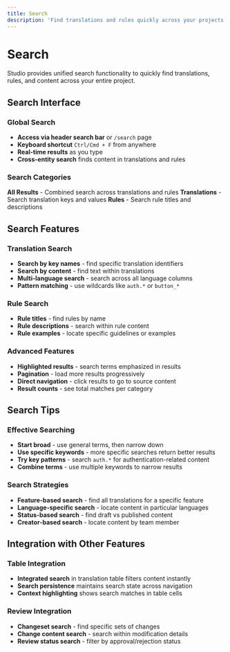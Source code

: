 ```yaml
---
title: Search
description: 'Find translations and rules quickly across your projects'
---
```


# Search

Studio provides unified search functionality to quickly find translations, rules, and content across your entire project.

## Search Interface

### Global Search
- **Access via header search bar** or `/search` page
- **Keyboard shortcut** `Ctrl/Cmd + F` from anywhere
- **Real-time results** as you type
- **Cross-entity search** finds content in translations and rules

### Search Categories
**All Results** - Combined search across translations and rules
**Translations** - Search translation keys and values
**Rules** - Search rule titles and descriptions

## Search Features

### Translation Search
- **Search by key names** - find specific translation identifiers
- **Search by content** - find text within translations
- **Multi-language search** - search across all language columns
- **Pattern matching** - use wildcards like `auth.*` or `button_*`

### Rule Search
- **Rule titles** - find rules by name
- **Rule descriptions** - search within rule content
- **Rule examples** - locate specific guidelines or examples

### Advanced Features
- **Highlighted results** - search terms emphasized in results
- **Pagination** - load more results progressively
- **Direct navigation** - click results to go to source content
- **Result counts** - see total matches per category

## Search Tips

### Effective Searching
- **Start broad** - use general terms, then narrow down
- **Use specific keywords** - more specific searches return better results
- **Try key patterns** - search `auth.*` for authentication-related content
- **Combine terms** - use multiple keywords to narrow results

### Search Strategies
- **Feature-based search** - find all translations for a specific feature
- **Language-specific search** - locate content in particular languages
- **Status-based search** - find draft vs published content
- **Creator-based search** - locate content by team member

## Integration with Other Features

### Table Integration
- **Integrated search** in translation table filters content instantly
- **Search persistence** maintains search state across navigation
- **Context highlighting** shows search matches in table cells

### Review Integration
- **Changeset search** - find specific sets of changes
- **Change content search** - search within modification details
- **Review status search** - filter by approval/rejection status
